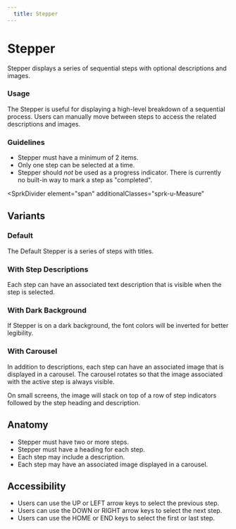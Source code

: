 ```yaml
---
  title: Stepper
---
```


# Stepper

Stepper displays a series of sequential steps
with optional descriptions and images. 

<ComponentPreview
  componentName="stepper--default-story"
  hasReact
  hasHTML
/>

### Usage

The Stepper is useful for displaying a high-level
breakdown of a sequential process. Users can manually
move between steps to access the related descriptions and images. 

### Guidelines

- Stepper must have a minimum of 2 items.
- Only one step can be selected at a time.
- Stepper should *not* be used as a progress indicator.
There is currently no built-in way to mark a step as
"completed". 

<SprkDivider
 element="span"
 additionalClasses="sprk-u-Measure"
></SprkDivider>

## Variants

### Default

The Default Stepper is a series of steps with titles.

<ComponentPreview
  componentName="stepper--default-story"
  hasReact
  hasHTML
/>

### With Step Descriptions

Each step can have an associated text description
that is visible when the step is selected. 

<ComponentPreview
  componentName="stepper--with-step-descriptions"
  hasReact
  hasHTML
/>

### With Dark Background

If Stepper is on a dark background, the
font colors will be inverted for better legibility. 

<ComponentPreview
  componentName="stepper--with-dark-background"
  hasHTML
/>

### With Carousel

In addition to descriptions, each step can have an
associated image that is displayed in a carousel.
The carousel rotates so that the image associated
with the active step is always visible.  

On small screens, the image will stack on top of a
row of step indicators followed by the step heading
and description. 

<ComponentPreview
  componentName="stepper--with-carousel"
  hasHTML
/>

## Anatomy

- Stepper must have two or more steps.
- Stepper must have a heading for each step.
- Each step may include a description.
- Each step may have an associated image
displayed in a carousel.

## Accessibility

- Users can use the UP or LEFT arrow keys
to select the previous step.
- Users can use the DOWN or RIGHT arrow
keys to select the next step.
- Users can use the HOME or END keys to
select the first or last step.